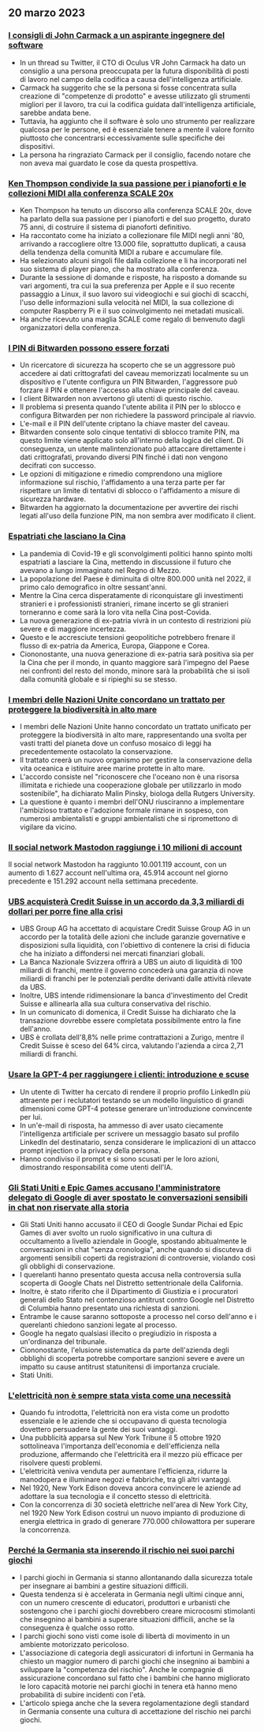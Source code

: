 

<CallToAction />

<Steps>

## 20 marzo 2023

### [I consigli di John Carmack a un aspirante ingegnere del software](https://twitter.com/ID_AA_Carmack/status/1637087219591659520?ref=hackernewsgpt.com)

- In un thread su Twitter, il CTO di Oculus VR John Carmack ha dato un consiglio a una persona preoccupata per la futura disponibilità di posti di lavoro nel campo della codifica a causa dell'intelligenza artificiale.
- Carmack ha suggerito che se la persona si fosse concentrata sulla creazione di "competenze di prodotto" e avesse utilizzato gli strumenti migliori per il lavoro, tra cui la codifica guidata dall'intelligenza artificiale, sarebbe andata bene.
- Tuttavia, ha aggiunto che il software è solo uno strumento per realizzare qualcosa per le persone, ed è essenziale tenere a mente il valore fornito piuttosto che concentrarsi eccessivamente sulle specifiche dei dispositivi.
- La persona ha ringraziato Carmack per il consiglio, facendo notare che non aveva mai guardato le cose da questa prospettiva.

### [Ken Thompson condivide la sua passione per i pianoforti e le collezioni MIDI alla conferenza SCALE 20x](https://www.youtube.com/watch?v=kaandEt_pKw&ref=hackernewsgpt.com)

- Ken Thompson ha tenuto un discorso alla conferenza SCALE 20x, dove ha parlato della sua passione per i pianoforti e del suo progetto, durato 75 anni, di costruire il sistema di pianoforti definitivo.
- Ha raccontato come ha iniziato a collezionare file MIDI negli anni '80, arrivando a raccogliere oltre 13.000 file, soprattutto duplicati, a causa della tendenza della comunità MIDI a rubare e accumulare file.
- Ha selezionato alcuni singoli file dalla collezione e li ha incorporati nel suo sistema di player piano, che ha mostrato alla conferenza.
- Durante la sessione di domande e risposte, ha risposto a domande su vari argomenti, tra cui la sua preferenza per Apple e il suo recente passaggio a Linux, il suo lavoro sui videogiochi e sui giochi di scacchi, l'uso delle informazioni sulla velocità nel MIDI, la sua collezione di computer Raspberry Pi e il suo coinvolgimento nei metadati musicali.
- Ha anche ricevuto una maglia SCALE come regalo di benvenuto dagli organizzatori della conferenza.

### [I PIN di Bitwarden possono essere forzati](https://ambiso.github.io/bitwarden-pin/?ref=hackernewsgpt.com)

- Un ricercatore di sicurezza ha scoperto che se un aggressore può accedere ai dati crittografati del caveau memorizzati localmente su un dispositivo e l'utente configura un PIN Bitwarden, l'aggressore può forzare il PIN e ottenere l'accesso alla chiave principale del caveau.
- I client Bitwarden non avvertono gli utenti di questo rischio.
- Il problema si presenta quando l'utente abilita il PIN per lo sblocco e configura Bitwarden per non richiedere la password principale al riavvio.
- L'e-mail e il PIN dell'utente criptano la chiave master del caveau.
- Bitwarden consente solo cinque tentativi di sblocco tramite PIN, ma questo limite viene applicato solo all'interno della logica del client. Di conseguenza, un utente malintenzionato può attaccare direttamente i dati crittografati, provando diversi PIN finché i dati non vengono decifrati con successo.
- Le opzioni di mitigazione e rimedio comprendono una migliore informazione sul rischio, l'affidamento a una terza parte per far rispettare un limite di tentativi di sblocco o l'affidamento a misure di sicurezza hardware.
- Bitwarden ha aggiornato la documentazione per avvertire dei rischi legati all'uso della funzione PIN, ma non sembra aver modificato il client.

### [Espatriati che lasciano la Cina](https://www.persuasion.community/p/leaving-china?ref=hackernewsgpt.com)

- La pandemia di Covid-19 e gli sconvolgimenti politici hanno spinto molti espatriati a lasciare la Cina, mettendo in discussione il futuro che avevano a lungo immaginato nel Regno di Mezzo.
- La popolazione del Paese è diminuita di oltre 800.000 unità nel 2022, il primo calo demografico in oltre sessant'anni.
- Mentre la Cina cerca disperatamente di riconquistare gli investimenti stranieri e i professionisti stranieri, rimane incerto se gli stranieri torneranno e come sarà la loro vita nella Cina post-Covida.
- La nuova generazione di ex-patria vivrà in un contesto di restrizioni più severe e di maggiore incertezza.
- Questo e le accresciute tensioni geopolitiche potrebbero frenare il flusso di ex-patria da America, Europa, Giappone e Corea.
- Ciononostante, una nuova generazione di ex-patria sarà positiva sia per la Cina che per il mondo, in quanto maggiore sarà l'impegno del Paese nei confronti del resto del mondo, minore sarà la probabilità che si isoli dalla comunità globale e si ripieghi su se stesso.

### [I membri delle Nazioni Unite concordano un trattato per proteggere la biodiversità in alto mare](https://apnews.com/article/un-oceans-biodiversity-treaty-0b024fa07e8c1947236d8b8491ebf92c?ref=hackernewsgpt.com)

- I membri delle Nazioni Unite hanno concordato un trattato unificato per proteggere la biodiversità in alto mare, rappresentando una svolta per vasti tratti del pianeta dove un confuso mosaico di leggi ha precedentemente ostacolato la conservazione.
- Il trattato creerà un nuovo organismo per gestire la conservazione della vita oceanica e istituire aree marine protette in alto mare.
- L'accordo consiste nel "riconoscere che l'oceano non è una risorsa illimitata e richiede una cooperazione globale per utilizzarlo in modo sostenibile", ha dichiarato Malin Pinsky, biologa della Rutgers University.
- La questione è quanto i membri dell'ONU riusciranno a implementare l'ambizioso trattato e l'adozione formale rimane in sospeso, con numerosi ambientalisti e gruppi ambientalisti che si ripromettono di vigilare da vicino.

### [Il social network Mastodon raggiunge i 10 milioni di account](https://mastodon.social/@mastodonusercount/110051957865629817?ref=hackernewsgpt.com)

Il social network Mastodon ha raggiunto 10.001.119 account, con un aumento di 1.627 account nell'ultima ora, 45.914 account nel giorno precedente e 151.292 account nella settimana precedente.

### [UBS acquisterà Credit Suisse in un accordo da 3,3 miliardi di dollari per porre fine alla crisi](https://www.bloomberg.com/news/articles/2023-03-19/ubs-agrees-to-buy-credit-suisse-in-historic-deal-to-end-crisis?ref=hackernewsgpt.com)

- UBS Group AG ha accettato di acquistare Credit Suisse Group AG in un accordo per la totalità delle azioni che include garanzie governative e disposizioni sulla liquidità, con l'obiettivo di contenere la crisi di fiducia che ha iniziato a diffondersi nei mercati finanziari globali.
- La Banca Nazionale Svizzera offrirà a UBS un aiuto di liquidità di 100 miliardi di franchi, mentre il governo concederà una garanzia di nove miliardi di franchi per le potenziali perdite derivanti dalle attività rilevate da UBS.
- Inoltre, UBS intende ridimensionare la banca d'investimento del Credit Suisse e allinearla alla sua cultura conservativa del rischio.
- In un comunicato di domenica, il Credit Suisse ha dichiarato che la transazione dovrebbe essere completata possibilmente entro la fine dell'anno.
- UBS è crollata dell'8,8% nelle prime contrattazioni a Zurigo, mentre il Credit Suisse è sceso del 64% circa, valutando l'azienda a circa 2,71 miliardi di franchi.

### [Usare la GPT-4 per raggiungere i clienti: introduzione e scuse](https://twitter.com/brdskggs/status/1637114268876144640?ref=hackernewsgpt.com)

- Un utente di Twitter ha cercato di rendere il proprio profilo LinkedIn più attraente per i reclutatori testando se un modello linguistico di grandi dimensioni come GPT-4 potesse generare un'introduzione convincente per lui.
- In un'e-mail di risposta, ha ammesso di aver usato ciecamente l'intelligenza artificiale per scrivere un messaggio basato sul profilo LinkedIn del destinatario, senza considerare le implicazioni di un attacco prompt injection o la privacy della persona.
- Hanno condiviso il prompt e si sono scusati per le loro azioni, dimostrando responsabilità come utenti dell'IA.

### [Gli Stati Uniti e Epic Games accusano l'amministratore delegato di Google di aver spostato le conversazioni sensibili in chat non riservate alla storia](http://www.fosspatents.com/2023/03/us-states-epic-games-others-accuse.html?ref=hackernewsgpt.com)

- Gli Stati Uniti hanno accusato il CEO di Google Sundar Pichai ed Epic Games di aver svolto un ruolo significativo in una cultura di occultamento a livello aziendale in Google, spostando abitualmente le conversazioni in chat "senza cronologia", anche quando si discuteva di argomenti sensibili coperti da registrazioni di controversie, violando così gli obblighi di conservazione.
- I querelanti hanno presentato questa accusa nella controversia sulla scoperta di Google Chats nel Distretto settentrionale della California.
- Inoltre, è stato riferito che il Dipartimento di Giustizia e i procuratori generali dello Stato nel contenzioso antitrust contro Google nel Distretto di Columbia hanno presentato una richiesta di sanzioni.
- Entrambe le cause saranno sottoposte a processo nel corso dell'anno e i querelanti chiedono sanzioni legate al processo.
- Google ha negato qualsiasi illecito o pregiudizio in risposta a un'ordinanza del tribunale.
- Ciononostante, l'elusione sistematica da parte dell'azienda degli obblighi di scoperta potrebbe comportare sanzioni severe e avere un impatto su cause antitrust statunitensi di importanza cruciale.
- Stati Uniti.

### [L'elettricità non è sempre stata vista come una necessità](https://www.smithsonianmag.com/smart-news/people-had-to-be-convinced-of-the-usefulness-of-electricity-21221094/?ref=hackernewsgpt.com)

- Quando fu introdotta, l'elettricità non era vista come un prodotto essenziale e le aziende che si occupavano di questa tecnologia dovettero persuadere la gente dei suoi vantaggi.
- Una pubblicità apparsa sul New York Tribune il 5 ottobre 1920 sottolineava l'importanza dell'economia e dell'efficienza nella produzione, affermando che l'elettricità era il mezzo più efficace per risolvere questi problemi.
- L'elettricità veniva venduta per aumentare l'efficienza, ridurre la manodopera e illuminare negozi e fabbriche, tra gli altri vantaggi.
- Nel 1920, New York Edison doveva ancora convincere le aziende ad adottare la sua tecnologia e il concetto stesso di elettricità.
- Con la concorrenza di 30 società elettriche nell'area di New York City, nel 1920 New York Edison costruì un nuovo impianto di produzione di energia elettrica in grado di generare 770.000 chilowattora per superare la concorrenza.

### [Perché la Germania sta inserendo il rischio nei suoi parchi giochi](https://www.theguardian.com/world/2021/oct/24/why-germany-is-building-risk-into-its-playgrounds?ref=hackernewsgpt.com)

- I parchi giochi in Germania si stanno allontanando dalla sicurezza totale per insegnare ai bambini a gestire situazioni difficili.
- Questa tendenza si è accelerata in Germania negli ultimi cinque anni, con un numero crescente di educatori, produttori e urbanisti che sostengono che i parchi giochi dovrebbero creare microcosmi stimolanti che insegnino ai bambini a superare situazioni difficili, anche se la conseguenza è qualche osso rotto.
- I parchi giochi sono visti come isole di libertà di movimento in un ambiente motorizzato pericoloso.
- L'associazione di categoria degli assicuratori di infortuni in Germania ha chiesto un maggior numero di parchi giochi che insegnino ai bambini a sviluppare la "competenza del rischio". Anche le compagnie di assicurazione concordano sul fatto che i bambini che hanno migliorato le loro capacità motorie nei parchi giochi in tenera età hanno meno probabilità di subire incidenti con l'età.
- L'articolo spiega anche che la severa regolamentazione degli standard in Germania consente una cultura di accettazione del rischio nei parchi giochi.

</Steps>

